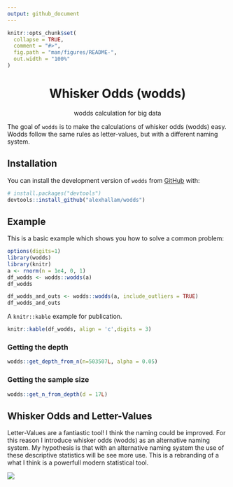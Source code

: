 ```yaml
---
output: github_document
---
```


<!-- README.md is generated from README.Rmd. Please edit that file -->

```r
knitr::opts_chunk$set(
  collapse = TRUE,
  comment = "#>",
  fig.path = "man/figures/README-",
  out.width = "100%"
)
```

<h1 align="center">Whisker Odds (wodds)</h1>
<p align="center">wodds calculation for big data</p>

<!-- badges: start -->
<!-- badges: end -->

The goal of `wodds` is to make the calculations of whisker odds (wodds) easy.
Wodds follow the same rules as letter-values, but with a different naming 
system.

## Installation

You can install the development version of `wodds` from [GitHub](https://github.com) with:

``` r
# install.packages("devtools")
devtools::install_github("alexhallam/wodds")
```

## Example

This is a basic example which shows you how to solve a common problem:

```r
options(digits=1)
library(wodds)
library(knitr)
a <- rnorm(n = 1e4, 0, 1)
df_wodds <- wodds::wodds(a)
df_wodds
```

```r
df_wodds_and_outs <- wodds::wodds(a, include_outliers = TRUE)
df_wodds_and_outs
```

A `knitr::kable` example for publication.

```r
knitr::kable(df_wodds, align = 'c',digits = 3)
```

### Getting the depth

```r
wodds::get_depth_from_n(n=503507L, alpha = 0.05)
```


### Getting the sample size

```r
wodds::get_n_from_depth(d = 17L)
```

## Whisker Odds and Letter-Values

Letter-Values are a fantiastic tool! I think the naming could be improved. 
For this reason I introduce whisker odds (wodds) as an alternative naming system.
My hypothesis is that with an alternative naming system the use of these 
descriptive statistics will be see more use. This is a rebranding of a what I
think is a powerfull modern statistical tool.

![](man/figures/table.png)


